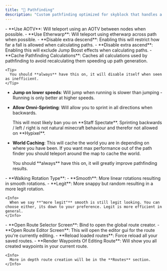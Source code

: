 ```yaml
---
title: "🧭 Pathfinding"
description: "Custom pathfinding optimized for skyblock that handles a lot of different situations compared to competitors."
---
```


<Accordion title="General" icon="option" iconType="duotone">
  - **Use AOTV**: Will teleport using an AOTV between nodes when possible.
  - **Use Etherwarp**: Will teleport using etherwarp across path when possible.
  - **Disable extra descend**: Enabling this will restrict how far a fall is allowed when calculating paths.
  - **Disable extra ascend**: Enabling this will exclude Jump Boost effects when calculating paths.
  - **Cache Pathfinding Calculations**: Caches all calculations used by pathfinding to avoid recalculating them speeding up path generation.

    <Tip>
      You should **always** have this on, it will disable itself when seen as inefficient.
    </Tip>
  - **Jump on lower speeds**: Will jump when running is slower than jumping - Running is only better at higher speeds.
  - **Allow Omni-Sprinting**: Will allow you to sprint in all directions when backwards.

    <Warning>
      This will most likely ban you on **Staff Spectate**. Sprinting backwards / left / right is not natural minecraft behaviour and therefor not allowed on **Hypixel**.
    </Warning>
  - **World Caching**: This will cache the world you are in depending on where you have been. If you want max performance out of the path finder you should teleport around the map to cache the world.

    <Tip>
      You should **always** have this on, it will greatly improve pathfinding results.
    </Tip>
</Accordion>

<Accordion title="Rotations" icon="angle-90" iconType="duotone">
  - **Walking Rotation Type**:
    - **Smooth**: More linear rotations resulting in smooth rotations.
    - **Legit**: More snappy but random resulting in a more legit rotation.

    <Info>
      When we say **"more legit"** smooth is still legit looking. You can choose either, its down to your preference. Legit is more efficient in general.
    </Info>
</Accordion>

<Accordion title="Routes" icon="map-location-dot" iconType="duotone">
  - **Open Route Selector Screen**: Bind to open the global route creator.
  - **Open Route Editor Screen**: This will open the editor gui for the route you're currently editing.
  - **Reload loaded routes**: Force reload all your saved routes.
  - **Render Waypoints Of Editing Route**: Will show you all created waypoints in your current route.

    <Info>
      More in depth route creation will be in the **Routes** section.
    </Info>
</Accordion>
